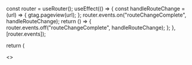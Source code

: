 
  const router = useRouter();
  useEffect(() => {
    const handleRouteChange = (url) => {
      gtag.pageview(url);
    };
    router.events.on("routeChangeComplete", handleRouteChange);
    return () => {
      router.events.off("routeChangeComplete", handleRouteChange);
    };
  }, [router.events]);

return (

<>
  <Head>
    <script
      dangerouslySetInnerHTML={{
        __html: `
          window.dataLayer = window.dataLayer || [];
          function gtag(){dataLayer.push(arguments);}
          gtag('js', new Date());
          gtag('config', '${gtag.GA_TRACKING_ID}', {
            page_path: window.location.pathname,
          });
        `,
      }}
    />
  </Head>
  {/* Global Site Tag (gtag.js) - Google Analytics */}
  <Script
    strategy="afterInteractive"
    src={`https://www.googletagmanager.com/gtag/js?id=${gtag.GA_TRACKING_ID}`}
  />
  <Component {...pageProps} />
</>
);
}
